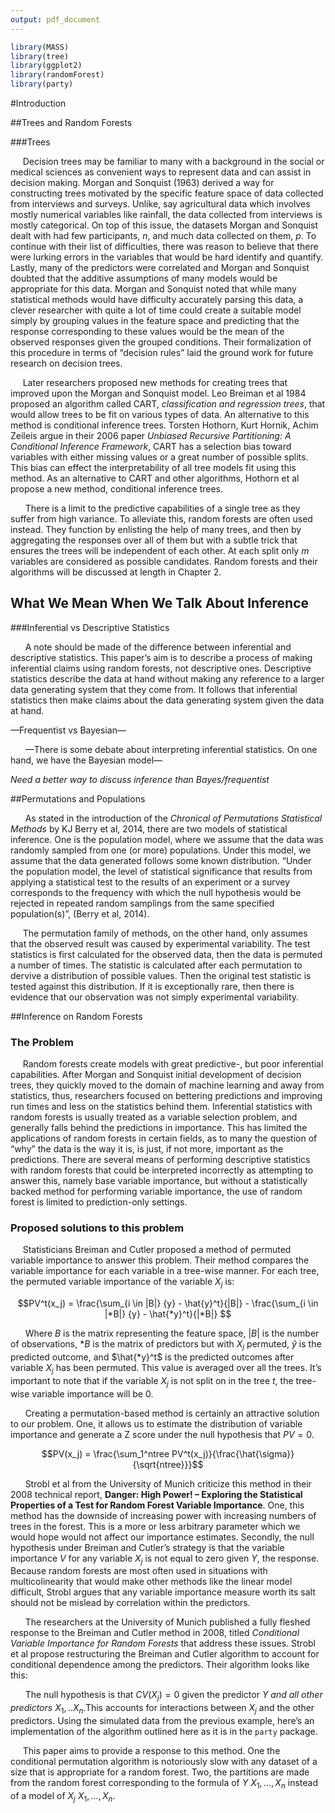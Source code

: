 ```yaml
---
output: pdf_document
---
```

<!--
The {#rmd-basics} text after the chapter declaration will allow us to link throughout the document back to the beginning of Chapter 1.  These labels will automatically be generated (if not specified) by changing the spaces to hyphens and capital letters to lowercase.  Look for the reference to this label at the beginning of Chapter 2.
-->



```r
library(MASS)
library(tree)
library(ggplot2)
library(randomForest)
library(party)
```

#Introduction

##Trees and Random Forests

###Trees

&nbsp;&nbsp;&nbsp;&nbsp;&nbsp;Decision trees may be familiar to many with a background in the social or medical sciences as convenient ways to represent data and can assist in decision making. Morgan and Sonquist (1963) derived a way for constructing trees motivated by the specific feature space of data collected from interviews and surveys. Unlike, say agricultural data which involves mostly numerical variables like rainfall, the data collected from interviews is mostly categorical. On top of this issue, the datasets Morgan and Sonquist dealt with had few participants, *n*, and much data collected on them, *p*. To continue with their list of difficulties, there was reason to believe that there were lurking errors in the variables that would be hard identify and quantify. Lastly, many of the predictors were correlated and Morgan and Sonquist doubted that the additive assumptions of many models would be appropriate for this data. Morgan and Sonquist noted that while many statistical methods would have difficulty accurately parsing this data, a clever researcher with quite a lot of time could create a suitable model simply by grouping values in the feature space and predicting that the response corresponding to these values would be the mean of the observed responses given the grouped conditions. Their formalization of this procedure in terms of "decision rules" laid the ground work for future research on decision trees. 

&nbsp;&nbsp;&nbsp;&nbsp;&nbsp;Later researchers proposed new methods for creating trees that improved upon the Morgan and Sonquist model. Leo Breiman et al 1984 proposed an algorithm called CART, *classification and regression trees*, that would allow trees to be fit on various types of data. An alternative to this method is conditional inference trees. Torsten Hothorn, Kurt Hornik, Achim Zeileis argue in their 2006 paper *Unbiased Recursive Partitioning: A Conditional Inference Framework*, CART has a selection bias toward variables with either missing values or a great number of possible splits. This bias can effect the interpretability of all tree models fit using this method. As an alternative to CART and other algorithms, Hothorn et al propose a new method, conditional inference trees.   

&nbsp;&nbsp;&nbsp;&nbsp;&nbsp; There is a limit to the predictive capabilities of a single tree as they suffer from high variance. To alleviate this, random forests are often used instead. They function by enlisting the help of many trees, and then by aggregating the responses over all of them but with a subtle trick that ensures the trees will be independent of each other. At each split only *m* variables are considered as possible candidates. Random forests and their algorithms will be discussed at length in Chapter 2.

## What We Mean When We Talk About Inference

###Inferential vs Descriptive Statistics

&nbsp;&nbsp;&nbsp;&nbsp;&nbsp; A note should be made of the difference between inferential and descriptive statistics. This paper's aim is to describe a process of making inferential claims using random forests, not descriptive ones. Descriptive statistics describe the data at hand without making any reference to a larger data generating system that they come from. It follows that inferential statistics then make claims about the data generating system given the data at hand. 

---Frequentist vs Bayesian---

&nbsp;&nbsp;&nbsp;&nbsp;&nbsp; ---There is some debate about interpreting inferential statistics. On one hand, we have the Bayesian model---

*Need a better way to discuss inference than Bayes/frequentist*


##Permutations and Populations

&nbsp;&nbsp;&nbsp;&nbsp;&nbsp; As stated in the introduction of the *Chronical of Permutations Statistical Methods* by KJ Berry et al, 2014, there are two models of statistical inference. One is the population model, where we assume that the data was randomly sampled from one (or more) populations. Under this model, we assume that the data generated follows some known distribution. "Under the population model, the level of statistical significance that results from applying a statistical test to the results of an experiment or a survey corresponds to the frequency with which the null hypothesis would be rejected in repeated random samplings from the same specified population(s)", (Berry et al, 2014). 

&nbsp;&nbsp;&nbsp;&nbsp;&nbsp;The permutation family of methods, on the other hand, only assumes that the observed result was caused by experimental variability. The test statistics is first calculated for the observed data, then the data is permuted a number of times. The statistic is calculated after each permutation to dervive a distribution of possible values. Then the original test statistic is tested against this distribution. If it is exceptionally rare, then there is evidence that our observation was not simply experimental variability.  


##Inference on Random Forests

### The Problem   

&nbsp;&nbsp;&nbsp;&nbsp;&nbsp;Random forests create models with great predictive-, but poor inferential capabilities. After Morgan and Sonquist initial development of decision trees, they quickly moved to the domain of machine learning and away from statistics, thus, researchers focused on bettering predictions and improving run times and less on the statistics behind them. Inferential statistics with random forests is usually treated as a variable selection problem, and generally falls behind the predictions in importance. This has limited the applications of random forests in certain fields, as to many the question of "why" the data is the way it is, is just, if not more,  important as the predictions. There are several means of performing descriptive statistics with random forests that could be interpreted incorrectly as attempting to answer this, namely base variable importance, but without a statistically backed method for performing variable importance, the use of random forest is limited to prediction-only settings.  

### Proposed solutions to this problem

&nbsp;&nbsp;&nbsp;&nbsp;&nbsp;Statisticians Breiman and Cutler proposed a method of permuted variable importance to answer this problem. Their method compares the variable importance for each variable in a tree-wise manner. For each tree, the permuted variable importance of the variable $X_j$ is:

$$PV^t(x_j) = \frac{\sum_{i \in |B|} {y} - \hat{y}^t}{|B|} - \frac{\sum_{i \in |*B|} {y} - \hat{*y}^t}{|*B|} $$

&nbsp;&nbsp;&nbsp;&nbsp;&nbsp; Where $B$ is the matrix representing the feature space, $|B|$ is the number of observations, $*B$ is the matrix of predictors but with $X_j$ permuted, $\hat{y}$ is the predicted outcome, and $\hat{*y}^t$ is the predicted outcomes after variable $X_j$ has been permuted. This value is averaged over all the trees. It's important to note that if the variable $X_j$ is not split on in the tree $t$, the tree-wise variable importance will be 0. 

&nbsp;&nbsp;&nbsp;&nbsp;&nbsp; Creating a permutation-based method is certainly an attractive solution to our problem. One, it allows us to estimate the distribution of variable importance and generate a Z score under the null hypothesis that $PV = 0$.

$$PV(x_j) = \frac{\sum_1^ntree PV^t(x_j)}{\frac{\hat{\sigma}}{\sqrt{ntree}}}$$

&nbsp;&nbsp;&nbsp;&nbsp;&nbsp; Strobl et al from the University of Munich criticize this method in their 2008 technical report, **Danger: High Power! – Exploring the Statistical Properties of a Test for Random Forest Variable Importance**. One, this method has the downside of increasing power with increasing numbers of trees in the forest. This is a more or less arbitrary parameter which we would hope would not affect our importance estimates. Secondly, the null hypothesis under Breiman and Cutler's strategy is that the variable importance $V$ for any variable $X_j$ is not equal to zero given $Y$, the response. Because random forests are most often used in situations with multicolinearity that would make other methods like the linear model difficult, Strobl argues that any variable importance measure worth its salt should not be mislead by correlation within the predictors. 

&nbsp;&nbsp;&nbsp;&nbsp;&nbsp; The researchers at the University of Munich published a fully fleshed response to the Breiman and Cutler method in 2008, titled *Conditional Variable Importance for Random Forests* that address these issues. Strobl et al propose restructuring the Breiman and Cutler algorithm to account for conditional dependence among the predictors. Their algorithm looks like this:

\begin{algorithm}
\caption{Conditional Variable Importance for Random Forests}
\label{cviRF}
\begin{algorithmic}[1]
\State Fit a random forest to the model, $R_0$, and calculate base variable importance for each variable $V$ 
\For{every predictor $X_j \in X_1,...,X_n$}
\State Conditionally permute $X_j$ given the splits found in $R_0$
\State Fit a new random forest $R_j$ with the permuted data
\State Calculate a new variable importance $\hat{V}_j$
\EndFor
\State For every variable $X_1,..., X_n$, $$CV(X_j) = \hat{V}_j - V_j$$
\end{algorithmic}
\end{algorithm}


&nbsp;&nbsp;&nbsp;&nbsp;&nbsp; The null hypothesis is that $CV(X_j) = 0$ given the predictor $Y$ *and all other predictors* $X_1,..X_n$.This accounts for interactions between $X_j$ and the other predictors. Using the simulated data from the previous example, here's an implementation of the algorithm outlined here as it is in the `party` package. 

&nbsp;&nbsp;&nbsp;&nbsp;&nbsp;This paper aims to provide a response to this method. One the conditional permutation algorithm is notoriously slow with any dataset of a size that is appropriate for a random forest. Two, the partitions are made from the random forest corresponding to the formula of $Y~X_1,...,X_n$ instead of a model of $X_j~X_1,...,X_n$. 




